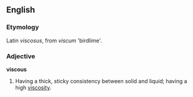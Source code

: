 ==English==

===Etymology===
Latin ''viscosus'', from ''viscum'' 'birdlime'.

===Adjective===
'''viscous'''
# Having a thick, sticky consistency between solid and liquid; having a high [[viscosity]].